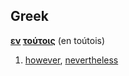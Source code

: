 ==Greek==
<!-- conjunction? adverb? -->
'''[[εν]] [[τούτοις]]''' (en toútois)

# [[however]], [[nevertheless]]